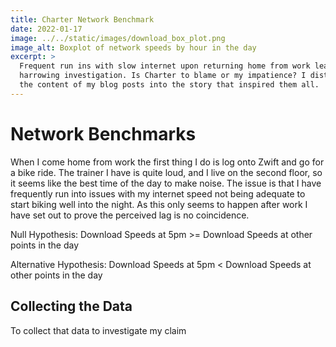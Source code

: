 ```yaml
---
title: Charter Network Benchmark
date: 2022-01-17
image: ../../static/images/download_box_plot.png
image_alt: Boxplot of network speeds by hour in the day
excerpt: >
  Frequent run ins with slow internet upon returning home from work leads to a
  harrowing investigation. Is Charter to blame or my impatience? I distill
  the content of my blog posts into the story that inspired them all.
---
```




# Network Benchmarks

When I come home from work the first thing I do is log onto Zwift
and go for a bike ride. The trainer I have is quite loud, and I live on the
second floor, so it seems like the best time of the day to make noise. The
issue is that I have frequently run into issues with my internet speed not
being adequate to start biking well into the night. As this only seems to
happen after work I have set out to prove the perceived lag is no coincidence.

Null Hypothesis: Download Speeds at 5pm >= Download Speeds at other points
in the day

Alternative Hypothesis: Download Speeds at 5pm < Download Speeds at other
points in the day

## Collecting the Data

To collect that data to investigate my claim

<BenchmarkGraph />

